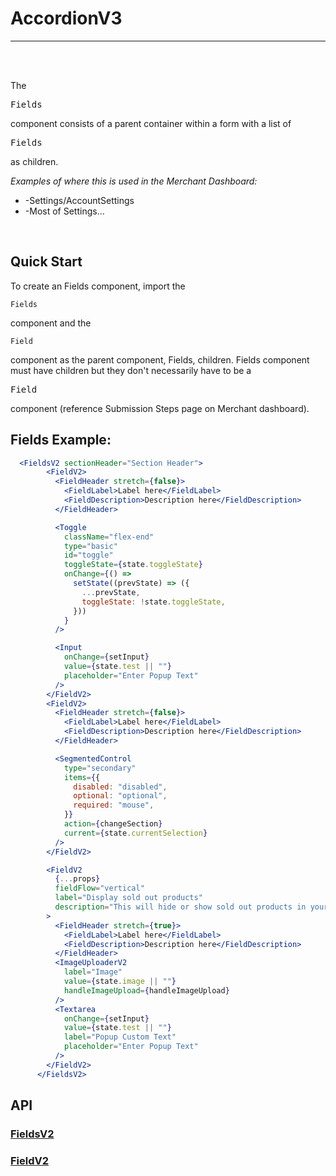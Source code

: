 

<Meta title="Docs|Components/FieldsV2" />

# AccordionV3

---
<br />
<Story id="examples-components-fieldsv2--basic" />
<br />


The <pre>Fields</pre> component consists of a parent container within a form with a list of <pre>Fields</pre> as children.

<em>Examples of where this is used in the Merchant Dashboard:</em>

* -Settings/AccountSettings
* -Most of Settings...

<br />

## Quick Start
To create an Fields component, import the <pre>`Fields`</pre> component and the <pre>`Field`</pre> component as the parent component, Fields, children.
Fields component must have children but they don't necessarily have to be a <pre>Field</pre> component (reference Submission Steps page on Merchant dashboard).


## Fields Example:

```jsx
  <FieldsV2 sectionHeader="Section Header">
        <FieldV2>
          <FieldHeader stretch={false}>
            <FieldLabel>Label here</FieldLabel>
            <FieldDescription>Description here</FieldDescription>
          </FieldHeader>

          <Toggle
            className="flex-end"
            type="basic"
            id="toggle"
            toggleState={state.toggleState}
            onChange={() =>
              setState((prevState) => ({
                ...prevState,
                toggleState: !state.toggleState,
              }))
            }
          />

          <Input
            onChange={setInput}
            value={state.test || ""}
            placeholder="Enter Popup Text"
          />
        </FieldV2>
        <FieldV2>
          <FieldHeader stretch={false}>
            <FieldLabel>Label here</FieldLabel>
            <FieldDescription>Description here</FieldDescription>
          </FieldHeader>

          <SegmentedControl
            type="secondary"
            items={{
              disabled: "disabled",
              optional: "optional",
              required: "mouse",
            }}
            action={changeSection}
            current={state.currentSelection}
          />
        </FieldV2>

        <FieldV2
          {...props}
          fieldFlow="vertical"
          label="Display sold out products"
          description="This will hide or show sold out products in your mobile app"
        >
          <FieldHeader stretch={true}>
            <FieldLabel>Label here</FieldLabel>
            <FieldDescription>Description here</FieldDescription>
          </FieldHeader>
          <ImageUploaderV2
            label="Image"
            value={state.image || ""}
            handleImageUpload={handleImageUpload}
          />
          <Textarea
            onChange={setInput}
            value={state.test || ""}
            label="Popup Custom Text"
            placeholder="Enter Popup Text"
          />
        </FieldV2>
      </FieldsV2>
```

## API
### [FieldsV2](https://github.com/tapcartinc/tapcart-dashboard-components/blob/master/lib/components/FieldsV2.js)
<Props of={FieldsV2} />

### [FieldV2](https://github.com/tapcartinc/tapcart-dashboard-components/blob/master/lib/components/FieldV2.js)
<Props of={FieldV2} />


